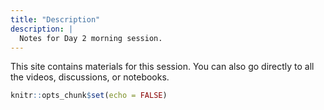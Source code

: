 ```yaml
---
title: "Description"
description: |
  Notes for Day 2 morning session.
---
```


This site contains materials for this session. You can also go directly to all the videos, discussions, or notebooks.

```r
knitr::opts_chunk$set(echo = FALSE)
```
